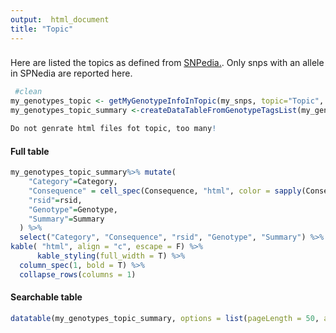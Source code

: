 ---
output:  html_document
title: "Topic"
---

### {.tabset .tabset-fade .tabset-pills}

Here are listed the topics as defined from [SNPedia.](https://www.snpedia.com/index.php/Category:Topic). Only snps with an allele in SPNedia are reported here.


```{r topic_setup, echo=F}
 #clean
my_genotypes_topic <- getMyGenotypeInfoInTopic(my_snps, topic="Topic", out_dir=data_out_dir, force=force_snpedia_update)
my_genotypes_topic_summary <-createDataTableFromGenotypeTagsList(my_genotypes_topic)
```

```{r topic_pages, eval=FALSE, echo=F, include=F}
Do not genrate html files fot topic, too many!
```

#### Full table

```{r topic_full_table,  echo=FALSE,  results='asis'}
my_genotypes_topic_summary%>% mutate(
    "Category"=Category,
    "Consequence" = cell_spec(Consequence, "html", color = sapply(Consequence,function(x){switch(as.character(x), "Good"="blue", "Bad"="red", "Unknown"="grey")})),
    "rsid"=rsid,
    "Genotype"=Genotype,
    "Summary"=Summary
  ) %>%
  select("Category", "Consequence", "rsid", "Genotype", "Summary") %>%
kable( "html", align = "c", escape = F) %>%
      kable_styling(full_width = T) %>%
  column_spec(1, bold = T) %>%
  collapse_rows(columns = 1)

```

#### Searchable table

```{r topic_searchable_table, echo=F}
datatable(my_genotypes_topic_summary, options = list(pageLength = 50, autoWidth = TRUE))
```
